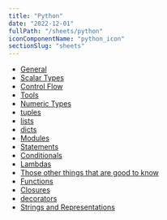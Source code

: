 ```yaml
---
title: "Python"
date: "2022-12-01"
fullPath: "/sheets/python"
iconComponentName: "python_icon"
sectionSlug: "sheets"
---
```


- [General](#general)
- [Scalar Types](./scalar-types)
- [Control Flow](./control-flow)
- [Tools](./tools)
- [Numeric Types](./numeric-types)
- [tuples](./tuples)
- [lists](./lists)
- [dicts](./dicts)
- [Modules](./modules)
- [Statements](#statements)
- [Conditionals](#conditionals)
- [Lambdas](#lambdas)
- [Those other things that are good to know](#those-other-things-that-are-good-to-know)
- [Functions](#functions)
- [Closures](#closures)
- [decorators](#decorators)
- [Strings and Representations](#strings-and-representations)
